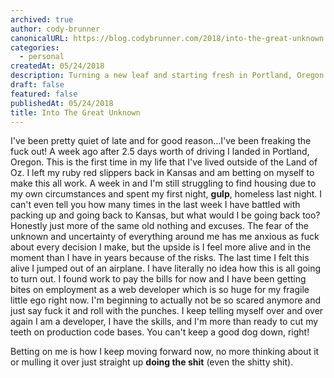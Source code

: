 ```yaml
---
archived: true
author: cody-brunner
canonicalURL: https://blog.codybrunner.com/2018/into-the-great-unknown
categories:
  - personal
createdAt: 05/24/2018
description: Turning a new leaf and starting fresh in Portland, Oregon.
draft: false
featured: false
publishedAt: 05/24/2018
title: Into The Great Unknown
---
```



I've been pretty quiet of late and for good reason…I've been freaking the fuck out! A week ago after 2.5 days worth of driving I landed in Portland, Oregon. This is the first time in my life that I've lived outside of the Land of Oz. I left my ruby red slippers back in Kansas and am betting on myself to make this all work. A week in and I'm still struggling to find housing due to my own circumstances and spent my first night, **gulp**, homeless last night. I can't even tell you how many times in the last week I have battled with packing up and going back to Kansas, but what would I be going back too? Honestly just more of the same old nothing and excuses. The fear of the unknown and uncertainty of everything around me has me anxious as fuck about every decision I make, but the upside is I feel more alive and in the moment than I have in years because of the risks. The last time I felt this alive I jumped out of an airplane. I have literally no idea how this is all going to turn out. I found work to pay the bills for now and I have been getting bites on employment as a web developer which is so huge for my fragile little ego right now. I'm beginning to actually not be so scared anymore and just say fuck it and roll with the punches. I keep telling myself over and over again I am a developer, I have the skills, and I'm more than ready to cut my teeth on production code bases. You can't keep a good dog down, right!

Betting on me is how I keep moving forward now, no more thinking about it or mulling it over just straight up **doing the shit** (even the shitty shit).

<Signature />
